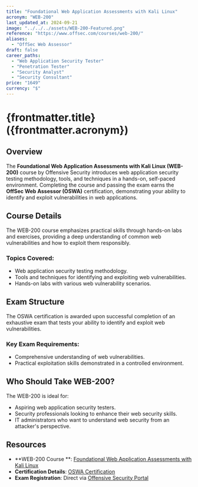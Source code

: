 ```yaml
---
title: "Foundational Web Application Assessments with Kali Linux"
acronym: "WEB-200"
last_updated_at: 2024-09-21
image: "../../../assets/WEB-200-Featured.png"
reference: "https://www.offsec.com/courses/web-200/"
aliases:
  - "OffSec Web Assessor"
draft: false
career_paths:
  - "Web Application Security Tester"
  - "Penetration Tester"
  - "Security Analyst"
  - "Security Consultant"
price: "1649"
currency: "$"
---
```


# {frontmatter.title} ({frontmatter.acronym})

## Overview

The **Foundational Web Application Assessments with Kali Linux (WEB-200)** course by Offensive Security introduces web
application security testing methodology, tools, and techniques in a hands-on, self-paced environment. Completing the
course and passing the exam earns the **OffSec Web Assessor (OSWA)** certification, demonstrating your ability to
identify and exploit vulnerabilities in web applications.

## Course Details

The WEB-200 course emphasizes practical skills through hands-on labs and exercises, providing a deep understanding of
common web vulnerabilities and how to exploit them responsibly.

### Topics Covered:

- Web application security testing methodology.
- Tools and techniques for identifying and exploiting web vulnerabilities.
- Hands-on labs with various web vulnerability scenarios.

## Exam Structure

The OSWA certification is awarded upon successful completion of an exhaustive exam that tests your ability to identify
and exploit web vulnerabilities.

### Key Exam Requirements:

- Comprehensive understanding of web vulnerabilities.
- Practical exploitation skills demonstrated in a controlled environment.

## Who Should Take WEB-200?

The WEB-200 is ideal for:

- Aspiring web application security testers.
- Security professionals looking to enhance their web security skills.
- IT administrators who want to understand web security from an attacker's perspective.

## Resources

- **WEB-200 Course
  **: [Foundational Web Application Assessments with Kali Linux](https://www.offsec.com/courses/web-200/)
- **Certification Details**: [OSWA Certification](https://www.offsec.com/courses/web-200/)
- **Exam Registration**: Direct via [Offensive Security Portal](https://www.offsec.com/)
